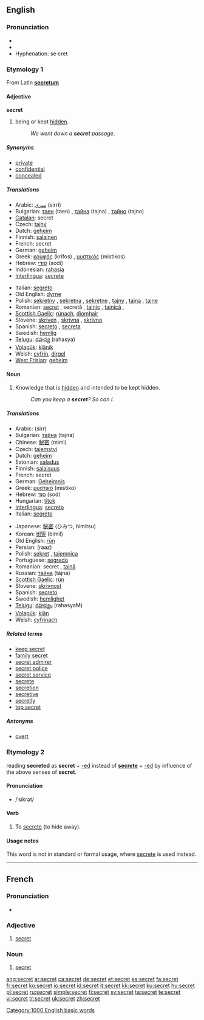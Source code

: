 ==English==

{{rank|March|whatever|reach|670|secret|showed|ancient|parts}}

===Pronunciation===
* {{IPA|/ˈsiːkɹət/}}
* {{audio|en-us-secret.ogg|Audio (US)}}
* Hyphenation: se·cret

===Etymology 1===
From Latin '''[[secretum]]'''

====Adjective====
'''secret'''

# being or kept [[hidden]].
#: ''We went down a '''secret''' passage''.

=====Synonyms=====
* [[private]]
* [[confidential]]
* [[concealed]]

=====Translations=====
{{trans-top|being or kept hidden.}}
* Arabic: [[سري]] (sirri)
* Bulgarian: [[таен]] (taen) {{m}}, [[тайна]] (tajna) {{f}}, [[тайно]] (tajno) {{n}}
* [[Catalan]]: secret {{m}}
* Czech: [[tajný]] {{m}}
* Dutch: [[geheim]]
* Finnish: [[salainen]]
* French: secret {{m}}
* German: [[geheim]]
* Greek: [[κρυφός]] (krifos) {{m}}, [[μυστικός]] (mistikos) {{m}}
* Hebrew: [[סודי]] (sodi)
* Indonesian: [[rahasia]]
* [[Interlingua]]: [[secrete]]
{{trans-mid}}
* Italian: [[segreto]]
* Old English: [[dyrne]]
* Polish: [[sekretny]] {{m}}, [[sekretna]] {{m}}, [[sekretne]] {{f}}, [[tajny]] {{m}}, [[tajna]] {{f}}, [[tajne]] {{n}}
* Romanian: [[secret]] {{m}}, secretă {{f}}, [[tainic]] {{m}}, [[tainică]] {{f}},
* [[Scottish Gaelic]]: [[rùnach]], [[dìomhair]]
* Slovene: [[skriven]] {{m}}, [[skrivna]] {{f}}, [[skrivno]] {{n}}
* Spanish: [[secreto]] {{m}}, [[secreta]] {{f}}
* Swedish: [[hemlig]]
* [[Telugu]]: [[రహస్య]] (rahasya)
* [[Volapük]]: [[klänik]]
* Welsh: [[cyfrin]], [[dirgel]]
* [[West Frisian]]: [[geheim]]
{{trans-bottom}}

====Noun====
{{en-noun}}

# Knowledge that is [[hidden]] and intended to be kept hidden.
#: ''Can you keep a '''secret'''? So can I''.

=====Translations=====
{{top}}
* Arabic: {{Arab|[[سر]]}} (sirr) {{m}}
* Bulgarian: [[тайна]] (tajna) {{f}}
* Chinese: [[秘密]] (mìmì)
* Czech: [[tajemství]] {{n}}
* Dutch: [[geheim]] {{n}}
* Estonian: [[saladus]]
* Finnish: [[salaisuus]]
* French: secret {{m}}
* German: [[Geheimnis]] {{n}}
* Greek: [[μυστικό]] (mistiko) {{n}}
* Hebrew: [[סוד]] (sod) {{m}}
* Hungarian: [[titok]]
* [[Interlingua]]: [[secreto]]
* Italian: [[segreto]] {{m}}
{{mid}}
* Japanese: [[秘密]] (ひみつ, himitsu)
* Korean: [[비밀]] (bimil)
* Old English: [[run|rūn]] {{f}}
* Persian: {{Arab|[[راز]]}} (raaz) {{m}}
* Polish: [[sekret]] {{m}}, [[tajemnica]] {{f}}
* Portuguese: [[segredo]] {{m}}
* Romanian: secret {{n}}, [[taină]] {{f}}
* Russian: [[тайна]] (tájna) {{f}}
* [[Scottish Gaelic]]: [[rùn]] {{m}}
* Slovene: [[skrivnost]] {{f}}
* Spanish: [[secreto]] {{m}}
* Swedish: [[hemlighet]] {{c}}
* [[Telugu]]: [[రహస్యం]] (rahasyaM)
* [[Volapük]]: [[klän]]
* Welsh: [[cyfrinach]]
{{bottom}}

=====Related terms=====
* [[keep secret]]
* [[family secret]]
* [[secret admirer]]
* [[secret police]]
* [[secret service]]
* [[secrete]]
* [[secretion]]
* [[secretive]]
* [[secretly]]
* [[top secret]]

=====Antonyms=====
* [[overt]]

===Etymology 2===
{{back-form}} reading '''secreted''' as '''secret''' + [[-ed]] instead of '''[[secrete]]''' + [[-ed]] by influence of the above senses of '''secret'''.

====Pronunciation====
* /ˈsikrət/

====Verb====
{{en-verb}}

# To [[secrete]] (to hide away).

====Usage notes====
This word is not in standard or formal usage, where [[secrete]] is used instead.

[[Category:1000 English basic words]]

----

==French==

===Pronunciation===
* {{audio|Fr-secret.ogg|audio}}

===Adjective===
{{fr-adj|f=secrète}}

# [[#Adjective|secret]]

===Noun===
{{fr-noun|m}}

# [[#Noun|secret]]

[[ang:secret]]
[[ar:secret]]
[[ca:secret]]
[[de:secret]]
[[et:secret]]
[[es:secret]]
[[fa:secret]]
[[fr:secret]]
[[ko:secret]]
[[io:secret]]
[[id:secret]]
[[it:secret]]
[[kk:secret]]
[[ku:secret]]
[[hu:secret]]
[[pl:secret]]
[[ru:secret]]
[[simple:secret]]
[[fi:secret]]
[[sv:secret]]
[[ta:secret]]
[[te:secret]]
[[vi:secret]]
[[tr:secret]]
[[uk:secret]]
[[zh:secret]]